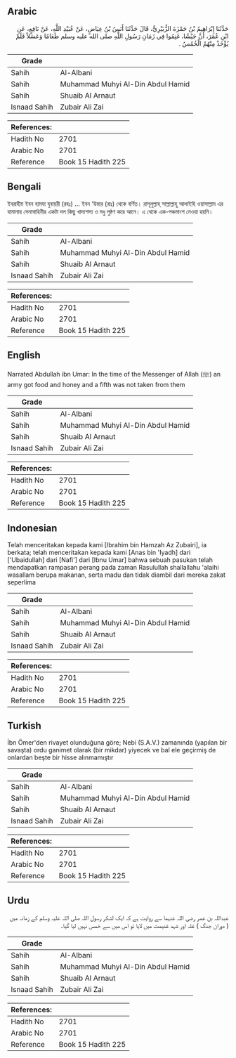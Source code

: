 ## Arabic

<div dir="rtl" lang="ar" style={{fontSize:'larger',backgroundColor:'#f8f9fa',padding:20}}>حَدَّثَنَا إِبْرَاهِيمُ بْنُ حَمْزَةَ الزُّبَيْرِيُّ، قَالَ حَدَّثَنَا أَنَسُ بْنُ عِيَاضٍ، عَنْ عُبَيْدِ اللَّهِ، عَنْ نَافِعٍ، عَنِ ابْنِ عُمَرَ، أَنَّ جَيْشًا، غَنِمُوا فِي زَمَانِ رَسُولِ اللَّهِ صلى الله عليه وسلم طَعَامًا وَعَسَلاً فَلَمْ يُؤْخَذْ مِنْهُمُ الْخُمُسُ ‏.‏</div><div style={{backgroundColor:'#f8f9fa',padding:20, marginBottom: 10}}><table>
      <thead>
        <tr>
          <th>Grade</th>
          <th></th>
        </tr>
      </thead>
      <tbody>
<tr><td>Sahih</td><td>Al-Albani</td></tr><tr><td>Sahih</td><td>Muhammad Muhyi Al-Din Abdul Hamid</td></tr><tr><td>Sahih</td><td>Shuaib Al Arnaut</td></tr><tr><td>Isnaad Sahih</td><td>Zubair Ali Zai</td></tr></tbody></table><table>
        <thead>
          <tr>
            <th>References:</th>
            <th></th>
          </tr>
        </thead>
        <tbody><tr><td>Hadith No</td><td>2701</td></tr><tr><td>Arabic No</td><td>2701</td></tr><tr><td>Reference</td><td>Book 15 Hadith 225</td></tr></tbody></table></div>

## Bengali

<div dir="ltr" lang="bn" style={{fontSize:'larger',backgroundColor:'#f8f9fa',padding:20}}>ইবরাহীম ইবন হামযা যুবায়রী (রহঃ) ... ইবন ‘উমার (রাঃ) থেকে বর্ণিত। রাসূলুল্লাহ্ সাল্লাল্লাহু আলাইহি ওয়াসাল্লাম এর যামানায় সেনাবাহিনীর একটা দল কিছু খাদ্যশস্য ও মধু লুন্ঠণ করে আনে। এ থেকে এক-পঞ্চমাংশ নেওয়া হয়নি।</div><div style={{backgroundColor:'#f8f9fa',padding:20, marginBottom: 10}}><table>
      <thead>
        <tr>
          <th>Grade</th>
          <th></th>
        </tr>
      </thead>
      <tbody>
<tr><td>Sahih</td><td>Al-Albani</td></tr><tr><td>Sahih</td><td>Muhammad Muhyi Al-Din Abdul Hamid</td></tr><tr><td>Sahih</td><td>Shuaib Al Arnaut</td></tr><tr><td>Isnaad Sahih</td><td>Zubair Ali Zai</td></tr></tbody></table><table>
        <thead>
          <tr>
            <th>References:</th>
            <th></th>
          </tr>
        </thead>
        <tbody><tr><td>Hadith No</td><td>2701</td></tr><tr><td>Arabic No</td><td>2701</td></tr><tr><td>Reference</td><td>Book 15 Hadith 225</td></tr></tbody></table></div>

## English

<div dir="ltr" lang="en" style={{fontSize:'larger',backgroundColor:'#f8f9fa',padding:20}}>Narrated Abdullah ibn Umar: In the time of the Messenger of Allah (ﷺ) an army got food and honey and a fifth was not taken from them</div><div style={{backgroundColor:'#f8f9fa',padding:20, marginBottom: 10}}><table>
      <thead>
        <tr>
          <th>Grade</th>
          <th></th>
        </tr>
      </thead>
      <tbody>
<tr><td>Sahih</td><td>Al-Albani</td></tr><tr><td>Sahih</td><td>Muhammad Muhyi Al-Din Abdul Hamid</td></tr><tr><td>Sahih</td><td>Shuaib Al Arnaut</td></tr><tr><td>Isnaad Sahih</td><td>Zubair Ali Zai</td></tr></tbody></table><table>
        <thead>
          <tr>
            <th>References:</th>
            <th></th>
          </tr>
        </thead>
        <tbody><tr><td>Hadith No</td><td>2701</td></tr><tr><td>Arabic No</td><td>2701</td></tr><tr><td>Reference</td><td>Book 15 Hadith 225</td></tr></tbody></table></div>

## Indonesian

<div dir="ltr" lang="id" style={{fontSize:'larger',backgroundColor:'#f8f9fa',padding:20}}>Telah menceritakan kepada kami [Ibrahim bin Hamzah Az Zubairi], ia berkata; telah menceritakan kepada kami [Anas bin 'Iyadh] dari ['Ubaidullah] dari [Nafi'] dari [Ibnu Umar] bahwa sebuah pasukan telah mendapatkan rampasan perang pada zaman Rasulullah shallallahu 'alaihi wasallam berupa makanan, serta madu dan tidak diambil dari mereka zakat seperlima</div><div style={{backgroundColor:'#f8f9fa',padding:20, marginBottom: 10}}><table>
      <thead>
        <tr>
          <th>Grade</th>
          <th></th>
        </tr>
      </thead>
      <tbody>
<tr><td>Sahih</td><td>Al-Albani</td></tr><tr><td>Sahih</td><td>Muhammad Muhyi Al-Din Abdul Hamid</td></tr><tr><td>Sahih</td><td>Shuaib Al Arnaut</td></tr><tr><td>Isnaad Sahih</td><td>Zubair Ali Zai</td></tr></tbody></table><table>
        <thead>
          <tr>
            <th>References:</th>
            <th></th>
          </tr>
        </thead>
        <tbody><tr><td>Hadith No</td><td>2701</td></tr><tr><td>Arabic No</td><td>2701</td></tr><tr><td>Reference</td><td>Book 15 Hadith 225</td></tr></tbody></table></div>

## Turkish

<div dir="ltr" lang="tr" style={{fontSize:'larger',backgroundColor:'#f8f9fa',padding:20}}>İbn Ömer'den rivayet olunduğuna göre; Nebi (S.A.V.) zamanında (yapılan bir savaşta) ordu ganimet olarak (bir mikdar) yiyecek ve bal ele geçirmiş de onlardan beşte bir hisse alınmamıştır</div><div style={{backgroundColor:'#f8f9fa',padding:20, marginBottom: 10}}><table>
      <thead>
        <tr>
          <th>Grade</th>
          <th></th>
        </tr>
      </thead>
      <tbody>
<tr><td>Sahih</td><td>Al-Albani</td></tr><tr><td>Sahih</td><td>Muhammad Muhyi Al-Din Abdul Hamid</td></tr><tr><td>Sahih</td><td>Shuaib Al Arnaut</td></tr><tr><td>Isnaad Sahih</td><td>Zubair Ali Zai</td></tr></tbody></table><table>
        <thead>
          <tr>
            <th>References:</th>
            <th></th>
          </tr>
        </thead>
        <tbody><tr><td>Hadith No</td><td>2701</td></tr><tr><td>Arabic No</td><td>2701</td></tr><tr><td>Reference</td><td>Book 15 Hadith 225</td></tr></tbody></table></div>

## Urdu

<div dir="rtl" lang="ur" style={{fontSize:'larger',backgroundColor:'#f8f9fa',padding:20}}>عبداللہ بن عمر رضی اللہ عنہما سے روایت ہے کہ ایک لشکر رسول اللہ صلی اللہ علیہ وسلم کے زمانہ میں ( دوران جنگ ) غلہ اور شہد غنیمت میں لایا تو اس میں سے خمس نہیں لیا گیا۔</div><div style={{backgroundColor:'#f8f9fa',padding:20, marginBottom: 10}}><table>
      <thead>
        <tr>
          <th>Grade</th>
          <th></th>
        </tr>
      </thead>
      <tbody>
<tr><td>Sahih</td><td>Al-Albani</td></tr><tr><td>Sahih</td><td>Muhammad Muhyi Al-Din Abdul Hamid</td></tr><tr><td>Sahih</td><td>Shuaib Al Arnaut</td></tr><tr><td>Isnaad Sahih</td><td>Zubair Ali Zai</td></tr></tbody></table><table>
        <thead>
          <tr>
            <th>References:</th>
            <th></th>
          </tr>
        </thead>
        <tbody><tr><td>Hadith No</td><td>2701</td></tr><tr><td>Arabic No</td><td>2701</td></tr><tr><td>Reference</td><td>Book 15 Hadith 225</td></tr></tbody></table></div>